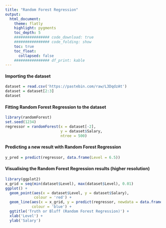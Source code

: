 ```yaml
---
title: "Random Forest Regression"
output:
  html_document:
    theme: flatly
    highlight: pygments
    toc_depth: 5
    ################ code_download: true
    ################ code_folding: show
    toc: true
    toc_float:
      collapsed: false
    ################ df_print: kable
---
```


#### Importing the dataset
```r
dataset = read.csv('https://pastebin.com/raw/L3DqdzAt')
dataset = dataset[2:3]
dataset
```


#### Fitting Random Forest Regression to the dataset

```r
library(randomForest)
set.seed(1234)
regressor = randomForest(x = dataset[-2],
                         y = dataset$Salary,
                         ntree = 500)
```

#### Predicting a new result with Random Forest Regression
```r
y_pred = predict(regressor, data.frame(Level = 6.5))
```


#### Visualising the Random Forest Regression results (higher resolution)
```r
library(ggplot2)
x_grid = seq(min(dataset$Level), max(dataset$Level), 0.01)
ggplot() +
  geom_point(aes(x = dataset$Level, y = dataset$Salary),
             colour = 'red') +
  geom_line(aes(x = x_grid, y = predict(regressor, newdata = data.frame(Level = x_grid))),
            colour = 'blue') +
  ggtitle('Truth or Bluff (Random Forest Regression)') +
  xlab('Level') +
  ylab('Salary')
```

